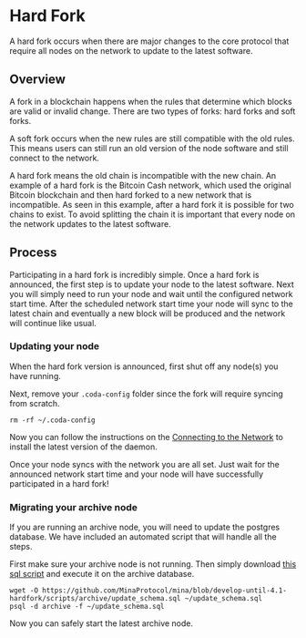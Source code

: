
# Hard Fork

A hard fork occurs when there are major changes to the core protocol that require all nodes on the network to update to the latest software.

## Overview

A fork in a blockchain happens when the rules that determine which blocks are valid or invalid change. There are two types of forks: hard forks and soft forks. 

A soft fork occurs when the new rules are still compatible with the old rules. This means users can still run an old version of the node software and still connect to the network.

A hard fork means the old chain is incompatible with the new chain. An example of a hard fork is the Bitcoin Cash network, which used the original Bitcoin blockchain and then hard forked to a new network that is incompatible. As seen in this example, after a hard fork it is possible for two chains to exist. To avoid splitting the chain it is important that every node on the network updates to the latest software.

## Process

Participating in a hard fork is incredibly simple. Once a hard fork is announced, the first step is to update your node to the latest software. Next you will simply need to run your node and wait until the configured network start time. After the scheduled network start time your node will sync to the latest chain and eventually a new block will be produced and the network will continue like usual.

### Updating your node

When the hard fork version is announced, first shut off any node(s) you have running.

Next, remove your `.coda-config` folder since the fork will require syncing from scratch.

```
rm -rf ~/.coda-config
```

Now you can follow the instructions on the [Connecting to the Network](/docs/connecting) to install the latest version of the daemon.

Once your node syncs with the network you are all set. Just wait for the announced network start time and your node will have successfully participated in a hard fork!

### Migrating your archive node

If you are running an archive node, you will need to update the postgres database. We have included an automated script that will handle all the steps.

First make sure your archive node is not running. Then simply download [this sql script](https://github.com/MinaProtocol/mina/blob/develop-until-4.1-hardfork/scripts/archive/update_schema.sql) and execute it on the archive database.

```
wget -O https://github.com/MinaProtocol/mina/blob/develop-until-4.1-hardfork/scripts/archive/update_schema.sql ~/update_schema.sql
psql -d archive -f ~/update_schema.sql
```

Now you can safely start the latest archive node.
